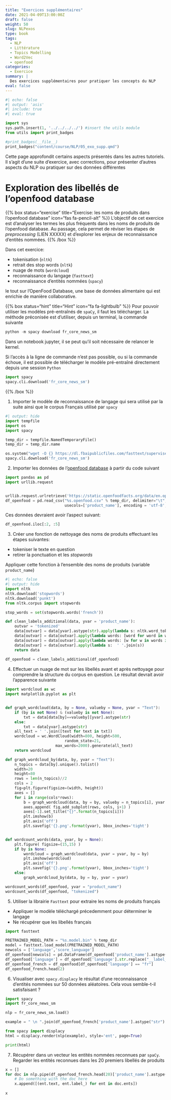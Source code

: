 ```yaml
---
title: "Exercices supplémentaires"
date: 2021-04-09T13:00:00Z
draft: false
weight: 50
slug: NLPexos
type: book
tags:
  - NLP
  - Littérature
  - Topics Modelling
  - Word2Vec
  - openfood
categories:
  - Exercice
summary: |
  Des exercices supplémentaires pour pratiquer les concepts du NLP
eval: false
---
```


::: {.cell .markdown}
```python
#| echo: false
#| output: 'asis'
#| include: true
#| eval: true

import sys
sys.path.insert(1, '../../../../') #insert the utils module
from utils import print_badges

#print_badges(__file__)
print_badges("content/course/NLP/05_exo_supp.qmd")
```
:::

Cette page approfondit certains aspects présentés dans les autres tutoriels. Il s'agit d'une suite d'exercice, avec corrections, pour présenter d'autres aspects du NLP ou pratiquer sur des données différentes


# Exploration des libellés de l'openfood database

{{% box status="exercise" title="Exercise: les noms de produits dans l'openfood database" icon="fas fa-pencil-alt" %}}
L'objectif de cet exercice est d'analyser les termes les plus fréquents
dans les noms de produits de l'openfood database. Au passage, cela permet de réviser les étapes de *preprocessing* (LIEN XXXXX) et d'explorer les enjeux de reconnaissance d'entités nommées. 
{{% /box %}}

Dans cet exercice:

* tokenisation (`nltk`)
* retrait des stop words (`nltk`)
* nuage de mots (`wordcloud`)
* reconnaissance du langage (`fasttext`)
* reconnaissance d'entités nommées (`spacy`)

le tout sur l'OpenFood Database, une base de données alimentaire qui est enrichie de manière collaborative. 

{{% box status="hint" title="Hint" icon="fa fa-lightbulb" %}}
Pour pouvoir utiliser les modèles pré-entraînés de `spaCy`, il faut les télécharger. La méthode préconisée est d'utiliser, depuis un terminal, la commande suivante

```python
python -m spacy download fr_core_news_sm
```

Dans un notebook jupyter, il se peut qu'il soit nécessaire de relancer le kernel.

Si l'accès à la ligne de commande n'est pas possible, ou si la commande échoue, il est possible de télécharger le modèle pré-entraîné directement depuis une session `Python`

```python
import spacy
spacy.cli.download('fr_core_news_sm')
```

{{% /box %}}


1. Importer le modèle de reconnaissance de langage qui sera utilisé par la suite
ainsi que le corpus Français utilisé par `spacy`

```python
#| output: hide
import tempfile
import os
import spacy

temp_dir = tempfile.NamedTemporaryFile()
temp_dir = temp_dir.name

os.system("wget -O {} https://dl.fbaipublicfiles.com/fasttext/supervised-models/lid.176.bin".format( "%s.model.bin" % temp_dir))
spacy.cli.download('fr_core_news_sm')
```


2. Importer les données de l'[openfood database](https://fr.openfoodfacts.org/data) à partir du code suivant

```python
import pandas as pd
import urllib.request


urllib.request.urlretrieve('https://static.openfoodfacts.org/data/en.openfoodfacts.org.products.csv', "%s.openfood.csv" % temp_dir)
df_openfood = pd.read_csv("%s.openfood.csv" % temp_dir, delimiter="\t",
                          usecols=['product_name'], encoding = 'utf-8', dtype = "str")

```

Ces données devraient avoir l'aspect suivant:

```python
df_openfood.iloc[:2, :5]
```


3. Créer une fonction de nettoyage des noms de produits effectuant les 
étapes suivantes:

* tokeniser le texte en question
* retirer la ponctuation et les _stopwords_

Appliquer cette fonction à l'ensemble des noms de produits (variable
`product_name`)

```python
#| echo: false
#| output: hide
import nltk
nltk.download('stopwords')
nltk.download('punkt')
from nltk.corpus import stopwords

stop_words = set(stopwords.words('french'))

def clean_labels_additional(data, yvar = 'product_name'):
    outvar = 'tokenized'
    data[outvar] = data[yvar].astype(str).apply(lambda s: nltk.word_tokenize(s.lower()))
    data[outvar] = data[outvar].apply(lambda words: [word for word in words if word.isalpha()])
    data[outvar] = data[outvar].apply(lambda words: [w for w in words if not w in stop_words])
    data[outvar] = data[outvar].apply(lambda s:  ' '.join(s))
    return data
  
df_openfood = clean_labels_additional(df_openfood)
```

4. Effectuer un nuage de mot sur les libellés avant et après nettoyage
pour comprendre la structure du corpus en question.
Le résultat devrait avoir l'apparence suivante

```python
import wordcloud as wc
import matplotlib.pyplot as plt


def graph_wordcloud(data, by = None, valueby = None, yvar = "Text"):
    if (by is not None) & (valueby is not None):        
        txt = data[data[by]==valueby][yvar].astype(str)
    else:
        txt = data[yvar].astype(str)
    all_text = ' '.join([text for text in txt])
    wordcloud = wc.WordCloud(width=800, height=500,
                          random_state=21,
                      max_words=2000).generate(all_text)
    return wordcloud

def graph_wordcloud_by(data, by, yvar = "Text"):
    n_topics = data[by].unique().tolist()
    width=20
    height=80
    rows = len(n_topics)//2
    cols = 2
    fig=plt.figure(figsize=(width, height))
    axes = []
    for i in range(cols*rows):
        b = graph_wordcloud(data, by = by, valueby = n_topics[i], yvar = yvar)
        axes.append( fig.add_subplot(rows, cols, i+1) )
        axes[-1].set_title("{}".format(n_topics[i]))  
        plt.imshow(b)
        plt.axis('off')
        plt.savefig('{}.png'.format(yvar), bbox_inches='tight')


def wordcount_words(data, yvar, by = None):
    plt.figure( figsize=(15,15) )
    if by is None:
        wordcloud = graph_wordcloud(data, yvar = yvar, by = by)
        plt.imshow(wordcloud)
        plt.axis('off')
        plt.savefig('{}.png'.format(yvar), bbox_inches='tight')
    else:
        graph_wordcloud_by(data, by = by, yvar = yvar)

wordcount_words(df_openfood, yvar = "product_name")
wordcount_words(df_openfood, "tokenized")
```


5. Utiliser la librairie `Fasttext` pour extraire les noms de produits
français

* Appliquer le modèle téléchargé précedemment pour déterminer le langage
* Ne récupérer que les libellés français

```python
import fasttext

PRETRAINED_MODEL_PATH = "%s.model.bin" % temp_dir
model = fasttext.load_model(PRETRAINED_MODEL_PATH)
newcols = ['language','score_language']
df_openfood[newcols] = pd.DataFrame(df_openfood['product_name'].astype(str).apply(lambda s: list(model.predict(s))).apply(lambda l: [l[0][0],l[1][0]]).tolist(), columns = newcols)
df_openfood['language'] = df_openfood['language'].str.replace("__label__","")
df_openfood_french = df_openfood[df_openfood['language'] == "fr"]
df_openfood_french.head(2)
```


6. Visualiser avec `spacy.displacy` le résultat d'une reconnaissance
d'entités nommées sur 50 données aléatoires. Cela vous semble-t-il satisfaisant ?

```python
import spacy
import fr_core_news_sm

nlp = fr_core_news_sm.load()

example = " \n ".join(df_openfood_french['product_name'].astype("str").sample(50))

from spacy import displacy
html = displacy.render(nlp(example), style='ent', page=True)
```

```python
print(html)
```

7. Récupérer dans un vecteur les entités nommées reconnues par `spaCy`.
Regarder les entités reconnues dans les 20 premiers libellés de produits 

```python
x = []
for doc in nlp.pipe(df_openfood_french.head(20)['product_name'].astype("unicode"), disable=["tok2vec", "tagger", "parser", "attribute_ruler", "lemmatizer"]):
    # Do something with the doc here
    x.append([(ent.text, ent.label_) for ent in doc.ents])
    
x
```


<!----
# State of the union address


Un exercice à venir sur l'analyse des discours des présidents américains 
inspiré de https://github.com/BuzzFeedNews/2018-01-trump-state-of-the-union
---->

